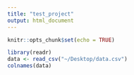 ```yaml
---
title: "test_project"
output: html_document
---
```


```r
knitr::opts_chunk$set(echo = TRUE)
```

```r
library(readr)
data <- read_csv("~/Desktop/data.csv")
colnames(data)
```